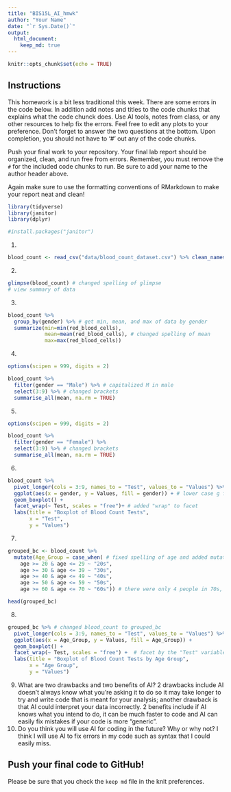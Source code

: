 ```yaml
---
title: "BIS15L_AI_hmwk"
author: "Your Name"
date: "`r Sys.Date()`"
output: 
  html_document: 
    keep_md: true
---
```


```r
knitr::opts_chunk$set(echo = TRUE)
```

## Instructions
This homework is a bit less traditional this week. There are some errors in the code below. In addition add notes and titles to the code chunks that explains what the code chunck does. Use AI tools, notes from class, or any other resources to help fix the errors. Feel free to edit any plots to your preference. Don't forget to answer the two questions at the bottom. Upon completion, you should not have to '#' out any of the code chunks.

Push your final work to your repository. Your final lab report should be organized, clean, and run free from errors. Remember, you must remove the `#` for the included code chunks to run. Be sure to add your name to the author header above.   

Again make sure to use the formatting conventions of RMarkdown to make your report neat and clean!  


```r
library(tidyverse)
library(janitor)
library(dplyr)
```

```r
#install.packages("janitor")
```

1.
```r
blood_count <- read_csv("data/blood_count_dataset.csv") %>% clean_names() # clean column names
```

2. 
```r
glimpse(blood_count) # changed spelling of glimpse
# view summary of data
```

3. 
```r
blood_count %>% 
  group_by(gender) %>% # get min, mean, and max of data by gender
  summarize(min=min(red_blood_cells),
            mean=mean(red_blood_cells), # changed spelling of mean
            max=max(red_blood_cells))
```


4. 
```r
options(scipen = 999, digits = 2)

blood_count %>% 
  filter(gender == "Male") %>% # capitalized M in male
  select(3:9) %>% # changed brackets
  summarise_all(mean, na.rm = TRUE)
```

5. 
```r
options(scipen = 999, digits = 2)

blood_count %>% 
  filter(gender == "Female") %>% 
  select(3:9) %>% # changed brackets
  summarise_all(mean, na.rm = TRUE)
```


6. 
```r
blood_count %>%
  pivot_longer(cols = 3:9, names_to = "Test", values_to = "Values") %>% # removed brackets
  ggplot(aes(x = gender, y = Values, fill = gender)) + # lower case g for gender
  geom_boxplot() +
  facet_wrap(~ Test, scales = "free")+ # added "wrap" to facet
  labs(title = "Boxplot of Blood Count Tests",
       x = "Test",
       y = "Values")
```

7. 
```r
grouped_bc <- blood_count %>%
  mutate(Age_Group = case_when( # fixed spelling of age and added mutate function
    age >= 20 & age <= 29 ~ "20s",
    age >= 30 & age <= 39 ~ "30s",
    age >= 40 & age <= 49 ~ "40s",
    age >= 50 & age <= 59 ~ "50s",
    age >= 60 & age <= 70 ~ "60s")) # there were only 4 people in 70s, so I combined it with 60s

head(grouped_bc)

```

8. 
```r
grouped_bc %>% # changed blood_count to grouped_bc 
  pivot_longer(cols = 3:9, names_to = "Test", values_to = "Values") %>%
  ggplot(aes(x = Age_Group, y = Values, fill = Age_Group)) +
  geom_boxplot() +
  facet_wrap(~ Test, scales = "free") +  # facet by the "Test" variable and added "~"
  labs(title = "Boxplot of Blood Count Tests by Age Group",
       x = "Age Group",
       y = "Values")
```
9. What are two drawbacks and two benefits of AI?
2 drawbacks include AI doesn't always know what you're asking it to do so it may take longer to try and write code that is meant for your analysis; another drawback is that AI could interpret your data incorrectly. 2 benefits include if AI knows what you intend to do, it can be much faster to code and AI can easily fix mistakes if your code is more "generic". 
10. Do you think you will use AI for coding in the future? Why or why not?
I think I will use AI to fix errors in my code such as syntax that I could easily miss. 

## Push your final code to GitHub!
Please be sure that you check the `keep md` file in the knit preferences. 